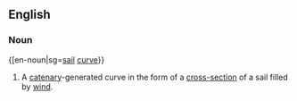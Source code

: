 ==English==

===Noun===
{[en-noun|sg=[[sail]] [[curve]]}}

# {{cpmtext|geometry}} A [[catenary]]-generated curve in the form of a [[cross-section]] of a sail filled by [[wind]].